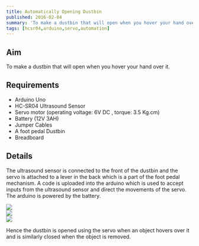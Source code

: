 ```yaml
---
title: Automatically Opening Dustbin
published: 2016-02-04
summary: 'To make a dustbin that will open when you hover your hand over it.'
tags: [hcsr04,arduino,servo,automation]
---
```

## Aim
To make a dustbin that will open when you hover your hand over it.


## Requirements
- Arduino Uno
- HC-SR04 Ultrasound Sensor
- Servo motor (operating voltage: 6V DC , torque: 3.5 Kg.cm)
- Battery (12V 3AH)
- Jumper Cables
- A foot pedal Dustbin
- Breadboard
 

## Details
The ultrasound sensor is connected to the front of the dustbin and the servo is attached to a lever in the back which is a part of the foot pedal mechanism. A code is uploaded into the arduino which is used to accept inputs from the ultrasound sensor and direct the movements of the servo. The arduino is powered by the battery.
<div class="swiper swiper-demo">
  <div class="swiper__wrapper">
    <div class="swiper__slide"><img class="image image" src="{{site.baseurl}}/assets/images/blog/thumbnails/automatic-dustbin.png"/></div>
    <div class="swiper__slide"><img class="image image" src="{{site.baseurl}}/assets/images/blog/Automatic-Dustbin/1.png"/></div>
    <div class="swiper__slide"><img class="image image" src="{{site.baseurl}}/assets/images/blog/Automatic-Dustbin/2.png"/></div>
  </div>
  <div class="swiper__button swiper__button--prev fas fa-chevron-left"></div>
  <div class="swiper__button swiper__button--next fas fa-chevron-right"></div>
</div>

<style>
.swiper-demo {
  height: auto;
}
</style>
<script>
{%- include scripts/lib/swiper.js -%}
var SOURCES = window.TEXT_VARIABLES.sources;
window.Lazyload.js(SOURCES.jquery, function() {
  $('.swiper-demo').swiper();
});
</script>

Hence the dustbin is opened using the servo when an object hovers over it and is similarly closed when the object is removed.


<EmbedItem url='https://www.youtube.com/embed/IHb7ubgyXPU' />